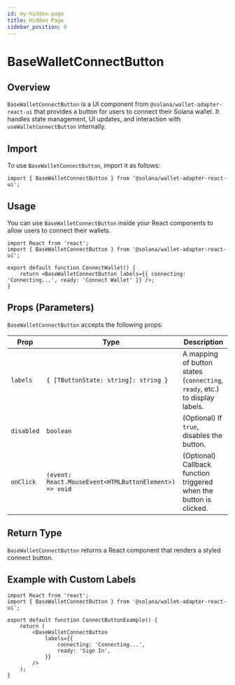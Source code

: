 ```yaml
---
id: my-hidden-page
title: Hidden Page
sidebar_position: 0
---
```



# BaseWalletConnectButton

## **Overview**  
`BaseWalletConnectButton` is a UI component from `@solana/wallet-adapter-react-ui` that provides a button for users to connect their Solana wallet. It handles state management, UI updates, and interaction with `useWalletConnectButton` internally.  

## **Import**  
To use `BaseWalletConnectButton`, import it as follows:  
```tsx
import { BaseWalletConnectButton } from '@solana/wallet-adapter-react-ui';
```

## **Usage**  
You can use `BaseWalletConnectButton` inside your React components to allow users to connect their wallets.  
```tsx
import React from 'react';
import { BaseWalletConnectButton } from '@solana/wallet-adapter-react-ui';

export default function ConnectWallet() {
    return <BaseWalletConnectButton labels={{ connecting: 'Connecting...', ready: 'Connect Wallet' }} />;
}
```

## **Props (Parameters)**  
`BaseWalletConnectButton` accepts the following props:  

| **Prop**   | **Type**  | **Description** |
|------------|-----------|----------------|
| `labels`  | `{ [TButtonState: string]: string }` | A mapping of button states (`connecting`, `ready`, etc.) to display labels. |
| `disabled` | `boolean` | (Optional) If `true`, disables the button. |
| `onClick`  | `(event: React.MouseEvent<HTMLButtonElement>) => void` | (Optional) Callback function triggered when the button is clicked. |

## **Return Type**  
`BaseWalletConnectButton` returns a React component that renders a styled connect button.  

## **Example with Custom Labels**  
```tsx
import React from 'react';
import { BaseWalletConnectButton } from '@solana/wallet-adapter-react-ui';

export default function ConnectButtonExample() {
    return (
        <BaseWalletConnectButton
            labels={{
                connecting: 'Connecting...',
                ready: 'Sign In',
            }}
        />
    );
}
```

